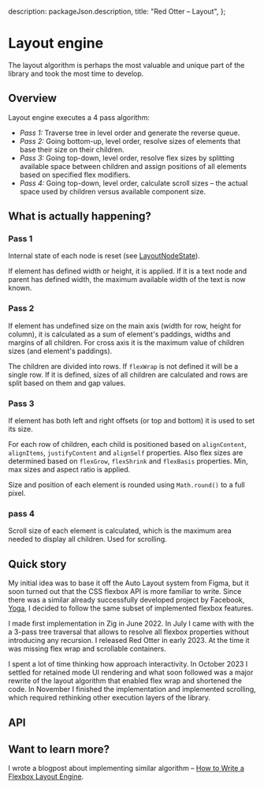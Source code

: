 
  description: packageJson.description,
  title: "Red Otter – Layout",
};

# Layout engine

The layout algorithm is perhaps the most valuable and unique part of the library and took the most time to develop.

## Overview

Layout engine executes a 4 pass algorithm:

- _Pass 1:_ Traverse tree in level order and generate the reverse queue.
- _Pass 2:_ Going bottom-up, level order, resolve sizes of elements that base their size on their children.
- _Pass 3:_ Going top-down, level order, resolve flex sizes by splitting available space between children and assign positions of all elements based on specified flex modifiers.
- _Pass 4:_ Going top-down, level order, calculate scroll sizes – the actual space used by children versus available component size.

## What is actually happening?

### Pass 1

Internal state of each node is reset (see [LayoutNodeState](/styling#layoutnodestate)).

If element has defined width or height, it is applied. If it is a text node and parent has defined width, the maximum available width of the text is now known.

### Pass 2

If element has undefined size on the main axis (width for row, height for column), it is calculated as a sum of element's paddings, widths and margins of all children. For cross axis it is the maximum value of children sizes (and element's paddings).

The children are divided into rows. If `flexWrap` is not defined it will be a single row. If it is defined, sizes of all children are calculated and rows are split based on them and gap values.

### Pass 3

If element has both left and right offsets (or top and bottom) it is used to set its size.

For each row of children, each child is positioned based on `alignContent`, `alignItems`, `justifyContent` and `alignSelf` properties. Also flex sizes are determined based on `flexGrow`, `flexShrink` and `flexBasis` properties. Min, max sizes and aspect ratio is applied.

Size and position of each element is rounded using `Math.round()` to a full pixel.

### pass 4

Scroll size of each element is calculated, which is the maximum area needed to display all children. Used for scrolling.

## Quick story

My initial idea was to base it off the Auto Layout system from Figma, but it soon turned out that the CSS flexbox API is more familiar to write. Since there was a similar already successfully developed project by Facebook, [Yoga](https://yogalayout.dev/), I decided to follow the same subset of implemented flexbox features.

I made first implementation in Zig in June 2022. In July I came with with the a 3-pass tree traversal that allows to resolve all flexbox properties without introducing any recursion. I released Red Otter in early 2023. At the time it was missing flex wrap and scrollable containers.

I spent a lot of time thinking how approach interactivity. In October 2023 I settled for retained mode UI rendering and what soon followed was a major rewrite of the layout algorithm that enabled flex wrap and shortened the code. In November I finished the implementation and implemented scrolling, which required rethinking other execution layers of the library.

## API

<LayoutApi />

## Want to learn more?

I wrote a blogpost about implementing similar algorithm – [How to Write a Flexbox Layout Engine](https://tchayen.com/how-to-write-a-flexbox-layout-engine).
